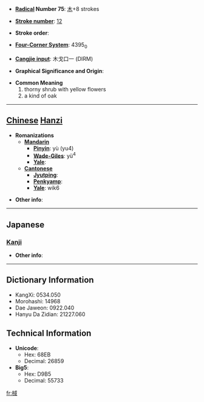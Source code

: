 * '''[[Wiktionary:Chinese radical index| Radical]] Number 75''': [[Wiktionary:Chinese radical index 木|木]]+8 strokes

* '''[[Wiktionary:Chinese total strokes index|Stroke number]]''': [[Wiktionary:Chinese total strokes index 12|12]]

* '''Stroke order''': 

* '''[[Wiktionary:Chinese four corner index|Four-Corner System]]''': 4395<sub>0</sub>

* '''[[Wiktionary:Chinese Cangjie index|Cangjie input]]''': 木戈口一 (DIRM)

* '''Graphical Significance and Origin''': 

* '''Common Meaning'''
*#thorny shrub with yellow flowers
*# a kind of oak


----

== [[Chinese]] [[Hanzi]] ==

* '''Romanizations'''
** '''[[Mandarin]]'''
*** '''[[Pinyin]]''': yù (yu4)
*** '''[[Wade-Giles]]''': yü<sup>4</sup>
*** '''[[Yale]]''': 
** '''[[Cantonese]]'''
*** '''[[Jyutping]]''':
*** '''[[Penkyamp]]''': 
*** '''[[Yale]]''': wik6

* '''Other info''': 

----

==Japanese==
===[[Kanji]]===
{{kanji|on readings=[[よく]] (yoku), [[いき]] (iki), [[いく]] (iku)
|kun readings=[[たら]] (tara), [[くぬぎ]] (kunugi)
}}

* '''Other info''':  

----

== Dictionary Information ==

* KangXi: 0534.050
* Morohashi: 14968
* Dae Jaweon: 0922.040
* Hanyu Da Zidian: 21227.060

== Technical Information ==

* '''Unicode''':
** Hex: 68EB
** Decimal: 26859
* '''Big5''':
** Hex: D9B5
** Decimal: 55733

[[fr:棫]]
